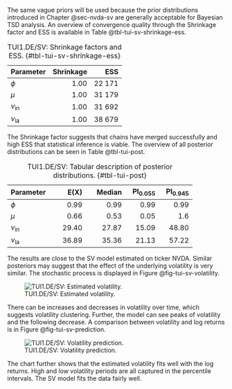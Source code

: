The same vague priors will be used because the prior distributions introduced in Chapter @sec-nvda-sv are generally
acceptable for Bayesian TSD analysis. An overview of convergence quality through the Shrinkage factor and ESS is
available in Table @tbl-tui-sv-shrinkage-ess.

Table: TUI1.DE/SV: Shrinkage factors and ESS. {#tbl-tui-sv-shrinkage-ess}

|Parameter | Shrinkage|      ESS|
|:-----|---------:|--------:|
|$\phi$   | 1.00     |   22 171|
|$\mu$    | 1.00     |   31 179|
|$\nu_\text{in}$ | 1.00| 31 692|
|$\nu_\text{la}$ | 1.00| 38 679|

The Shrinkage factor suggests that chains have merged successfully and high ESS that statistical inference is viable.
The overview of all posterior distributions can be seen in Table @tbl-tui-post.

Table: TUI1.DE/SV: Tabular description of posterior distributions. {#tbl-tui-post}

|Parameter  |       E(X)|     Median|   PI$_{0.055}$|   PI$_{0.945}$|
|:-----|----------:|----------:|----------:|----------:|
|$\phi$   |  0.99|  0.99 |  0.99|  0.99 |
|$\mu$    |  0.66|  0.53 |  0.05|  1.6 |
|$\nu_\text{in}$ | 29.40 | 27.87 | 15.09 | 48.80 |
|$\nu_\text{la}$ | 36.89 | 35.36 | 21.13 | 57.22 |

The results are close to the SV model estimated on ticker NVDA. Similar posteriors may suggest that the effect of the
underlying volatility is very similar. The stochastic process is displayed in Figure @fig-tui-sv-volatility.

![TUI1.DE/SV: Estimated volatility.](./img/tui/sv/posterior_volatility.png){#fig-tui-sv-volatility}

There can be increases and decreases in volatility over time, which suggests volatility clustering. Further, the model
can see peaks of volatility and the following decrease. A comparison between volatility and log returns is in Figure
@fig-tui-sv-prediction.

![TUI1.DE/SV: Volatility prediction.](./img/tui/sv/posterior_prediction.png){#fig-tui-sv-prediction}

The chart further shows that the estimated volatility fits well with the log returns. High and low volatility periods
are all captured in the percentile intervals. The SV model fits the data fairly well.